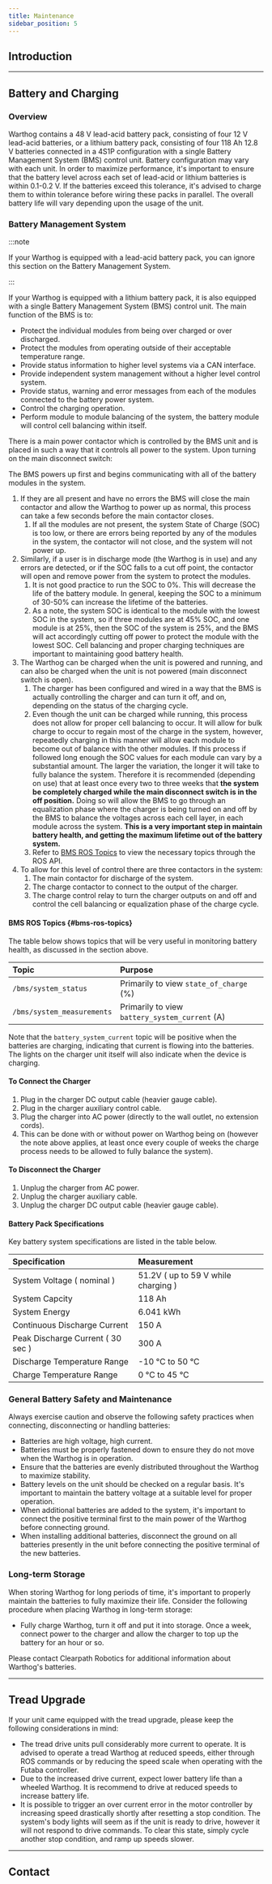 ```yaml
---
title: Maintenance
sidebar_position: 5
---
```



## Introduction

<ComponentIntroductionWarthog />

---

## Battery and Charging

### Overview

Warthog contains a 48 V lead-acid battery pack, consisting of four 12 V lead-acid batteries, or a lithium battery pack, consisting of four 118 Ah 12.8 V batteries
connected in a 4S1P configuration with a single Battery Management System (BMS) control unit. Battery configuration may vary with each unit. In order to
maximize performance, it's important to ensure that the battery level across each set of lead-acid or lithium batteries is within 0.1-0.2 V.
If the batteries exceed this tolerance, it's advised to charge them to within tolerance before wiring these packs in parallel. The overall battery life
will vary depending upon the usage of the unit.

### Battery Management System

:::note

If your Warthog is equipped with a lead-acid battery pack, you can ignore this section on the Battery Management System.

:::

If your Warthog is equipped with a lithium battery pack, it is also equipped with a single Battery Management System (BMS) control unit.
The main function of the BMS is to:

- Protect the individual modules from being over charged or over discharged.
- Protect the modules from operating outside of their acceptable temperature range.
- Provide status information to higher level systems via a CAN interface.
- Provide independent system management without a higher level control system.
- Provide status, warning and error messages from each of the modules connected to the battery power system.
- Control the charging operation.
- Perform module to module balancing of the system, the battery module will control cell balancing within itself.

There is a main power contactor which is controlled by the BMS unit and is placed in such a way that it controls all power to the system.
Upon turning on the main disconnect switch:

The BMS powers up first and begins communicating with all of the battery modules in the system.
1. If they are all present and have no errors the BMS will close the main contactor and allow the Warthog to power up as normal,
  this process can take a few seconds before the main contactor closes.
    1. If all the modules are not present, the system State of Charge (SOC) is too low, or there are errors being reported by any of the
    modules in the system, the contactor will not close, and the system will not power up.
2. Similarly, if a user is in discharge mode (the Warthog is in use) and any errors are detected, or if the SOC falls to a cut off point,
  the contactor will open and remove power from the system to protect the modules.
    1. It is not good practice to run the SOC to 0%. This will decrease the life of the battery module. In general, keeping the SOC to a
    minimum of 30-50% can increase the lifetime of the batteries.
    2. As a note, the system SOC is identical to the module with the lowest SOC in the system, so if three modules are at 45% SOC, and
    one module is at 25%, then the SOC of the system is 25%, and the BMS will act accordingly cutting off power to protect the module with
    the lowest SOC. Cell balancing and proper charging techniques are important to maintaining good battery health.
3. The Warthog can be charged when the unit is powered and running, and can also be charged when the unit is not powered (main disconnect switch is open).
    1. The charger has been configured and wired in a way that the BMS is actually controlling the charger and can turn it off, and on, depending
    on the status of the charging cycle.
    2. Even though the unit can be charged while running, this process does not allow for proper cell balancing to occur. It will allow for bulk charge
    to occur to regain most of the charge in the system, however, repeatedly charging in this manner will allow each module to become out of balance with
    the other modules. If this process if followed long enough the SOC values for each module can vary by a substantial amount. The larger the variation,
    the longer it will take to fully balance the system. Therefore it is recommended (depending on use) that at least once every two to three weeks that
    **the system be completely charged while the main disconnect switch is in the off position.** Doing so will allow the BMS to go through an
    equalization phase where the charger is being turned on and off by the BMS to balance the voltages across each cell layer, in each module across the system.
    **This is a very important step in maintain battery health, and getting the maximum lifetime out of the battery system.**
    3. Refer to [BMS ROS Topics](#bms-ros-topics) to view the necessary topics through the ROS API.
4. To allow for this level of control there are three contactors in the system:
    1. The main contactor for discharge of the system.
    2. The charge contactor to connect to the output of the charger.
    3. The charge control relay to turn the charger outputs on and off and control the cell balancing or equalization phase of the charge cycle.

#### BMS ROS Topics   {#bms-ros-topics}

The table below shows topics that will be very useful in monitoring battery health, as discussed in the section above.

|  Topic                     | Purpose                                        |
| :------------------------- | :--------------------------------------------- |
| `/bms/system_status`       | Primarily to view `state_of_charge` (%)        |
| `/bms/system_measurements` | Primarily to view `battery_system_current` (A) |

Note that the `battery_system_current` topic will be positive when the batteries are charging, indicating that
current is flowing into the batteries. The lights on the charger unit itself will also indicate when the device is
charging.

#### To Connect the Charger

1. Plug in the charger DC output cable (heavier gauge cable).
2. Plug in the charger auxiliary control cable.
3. Plug the charger into AC power (directly to the wall outlet, no extension cords).
4. This can be done with or without power on Warthog being on (however the note above applies, at least once every couple of weeks the charge
  process needs to be allowed to fully balance the system).

#### To Disconnect the Charger

1. Unplug the charger from AC power.
2. Unplug the charger auxiliary cable.
3. Unplug the charger DC output cable (heavier gauge cable).

#### Battery Pack Specifications

Key battery system specifications are listed in the table below.

|  Specification                    | Measurement                                    |
| :-------------------------------- | :--------------------------------------------- |
| System Voltage ( nominal )        | 51.2V ( up to 59 V while charging )            |
| System Capcity                    | 118 Ah                                         |
| System Energy                     | 6.041 kWh                                      |
| Continuous Discharge Current      | 150 A                                          |
| Peak Discharge Current ( 30 sec ) | 300 A                                          |
| Discharge Temperature Range       | -10 °C to 50 °C                                |
| Charge Temperature Range          | 0 °C to 45 °C                                  |

### General Battery Safety and Maintenance

Always exercise caution and observe the following safety practices when connecting, disconnecting or handling batteries:

- Batteries are high voltage, high current.
- Batteries must be properly fastened down to ensure they do not move when the Warthog is in operation.
- Ensure that the batteries are evenly distributed throughout the Warthog to maximize stability.
- Battery levels on the unit should be checked on a regular basis.
  It's important to maintain the battery voltage at a suitable level for proper operation.
- When additional batteries are added to the system, it's important to connect the positive terminal first to the main power of the Warthog before connecting ground.
- When installing additional batteries, disconnect the ground on all batteries presently in the unit before connecting the positive terminal of the new batteries.

### Long-term Storage

When storing Warthog for long periods of time, it's important to properly maintain the batteries to fully maximize their life.
Consider the following procedure when placing Warthog in long-term storage:

- Fully charge Warthog, turn it off and put it into storage.
  Once a week, connect power to the charger and allow the charger to top up the battery for an hour or so.

Please contact Clearpath Robotics for additional information about Warthog's batteries.

---

## Tread Upgrade

If your unit came equipped with the tread upgrade, please keep the following considerations in mind:

- The tread drive units pull considerably more current to operate.
  It is advised to operate a tread Warthog at reduced speeds, either through ROS commands or by reducing the speed scale when operating with the Futaba controller.
- Due to the increased drive current, expect lower battery life than a wheeled Warthog.
  It is recommend to drive at reduced speeds to increase battery life.
- It is possible to trigger an over current error in the motor controller by increasing speed drastically shortly after resetting a stop condition.
  The system's body lights will seem as if the unit is ready to drive, however it will not respond to drive commands.
  To clear this state, simply cycle another stop condition, and ramp up speeds slower.

---

## Contact

<Support />
